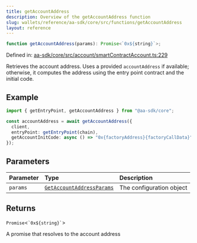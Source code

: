 ```yaml
---
title: getAccountAddress
description: Overview of the getAccountAddress function
slug: wallets/reference/aa-sdk/core/src/functions/getAccountAddress
layout: reference
---
```


```ts
function getAccountAddress(params): Promise<`0x${string}`>;
```

Defined in: [aa-sdk/core/src/account/smartContractAccount.ts:229](https://github.com/alchemyplatform/aa-sdk/blob/923a52171f7246172caf350853843e6680197da9/aa-sdk/core/src/account/smartContractAccount.ts#L229)

Retrieves the account address. Uses a provided `accountAddress` if available; otherwise, it computes the address using the entry point contract and the initial code.

## Example

```ts
import { getEntryPoint, getAccountAddress } from "@aa-sdk/core";

const accountAddress = await getAccountAddress({
  client,
  entryPoint: getEntryPoint(chain),
  getAccountInitCode: async () => "0x{factoryAddress}{factoryCallData}",
});
```

## Parameters

| Parameter | Type                                                                     | Description              |
| :-------- | :----------------------------------------------------------------------- | :----------------------- |
| `params`  | [`GetAccountAddressParams`](../type-aliases/GetAccountAddressParams.mdx) | The configuration object |

## Returns

`Promise`\<`` `0x${string}` ``>

A promise that resolves to the account address
